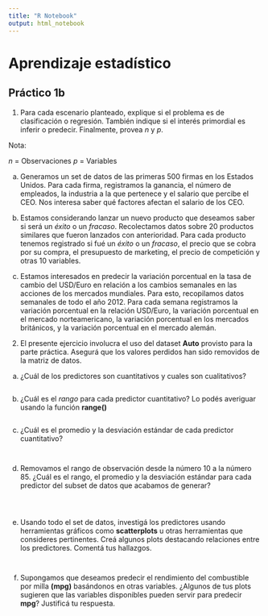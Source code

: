 ```yaml
---
title: "R Notebook"
output: html_notebook
---
```


# Aprendizaje estadístico
## Práctico 1b

1. Para cada escenario planteado, explique si el problema es de clasificación o regresión. También indique si el interés primordial es inferir o predecir. Finalmente, provea *n* y *p*.

Nota:

*n* = Observaciones
*p* = Variables

a) Generamos un set de datos de las primeras 500 firmas en los Estados Unidos. Para cada firma, registramos la ganancia, el número de empleados, la industria a la que pertenece y el salario que percibe el CEO. Nos interesa saber qué factores afectan el salario de los CEO.



b) Estamos considerando lanzar un nuevo producto que deseamos saber si será un *éxito* o un *fracaso*. Recolectamos datos sobre 20 productos similares que fueron lanzados con anterioridad. Para cada producto tenemos registrado si fué un *éxito* o un *fracaso*, el precio que se cobra por su compra, el presupuesto de marketing, el precio de competición y otras 10 variables.



c) Estamos interesados en predecir la variación porcentual en la tasa de cambio del USD/Euro en relación a los cambios semanales en las acciones de los mercados mundiales. Para esto, recopilamos datos semanales de todo el año 2012. Para cada semana registramos la variación porcentual en la relación USD/Euro, la variación porcentual en el mercado norteamericano, la variación porcentual en los mercados británicos, y la variación porcentual en el mercado alemán.




2. El presente ejercicio involucra el uso del dataset **Auto** provisto para la parte práctica. Asegurá que los valores perdidos han sido removidos de la matriz de datos.

a) ¿Cuál de los predictores son cuantitativos y cuales son cualitativos?

```r

```


b) ¿Cuál es el *rango* para cada predictor cuantitativo? Lo podés averiguar usando la función **range()**

```r

```


c) ¿Cuál es el promedio y la desviación estándar de cada predictor cuantitativo?

```r

```

```r

```

d) Removamos el rango de observación desde la número 10 a la número 85. ¿Cuál es el rango, el promedio y la desviación estándar para cada predictor del subset de datos que acabamos de generar?

```r

```
```r

```
```r

```

e) Usando todo el set de datos, investigá los predictores usando herramientas gráficos como **scatterplots** u otras herramientas que consideres pertinentes. Creá algunos plots destacando relaciones entre los predictores. Comentá tus hallazgos.

```r

```
```r

```




f) Supongamos que deseamos predecir el rendimiento del combustible por milla **(mpg)** basándonos en otras variables. ¿Algunos de tus plots sugieren que las variables disponibles pueden servir para predecir **mpg**? Justificá tu respuesta.



```r

```

```r

```

```r

```

